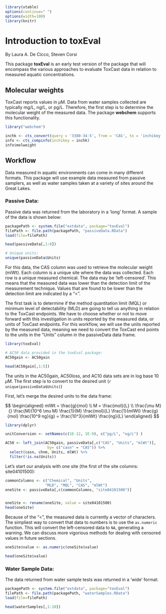 <!--
%\VignetteEngine{knitr::knitr}
%\VignetteIndexEntry{Introduction to toxEval}
-->

```r
library(xtable)
options(continue=" ")
options(width=100)
library(knitr)
```

# Introduction to toxEval
By Laura A. De Cicco, Steven Corsi

This package **toxEval** is an early test version of the package that will encompass the various approaches to evaluate ToxCast data in relation to measured aquatic concentrations.

## Molecular weights
ToxCast reports values in $\mu$M. Data from water samples collected are typically mg/L, ng/L, or pg/L. Therefore, the first step is to determine the molecular weight of the measured data. The package **webchem** supports this functionality. 


```r

library("webchem")

inchk <- cts_convert(query = '3380-34-5', from = 'CAS', to = 'inchikey')
info <- cts_compinfo(inchikey = inchk)
info$molweight

```

## Workflow
Data measured in aquatic environments can come in many different formats. This package will use example data measured from passive samplers, as well as water samples taken at a variety of sites around the Great Lakes. 

### Passive Data:
Passive data was returned from the laboratory in a 'long' format. A sample of the data is shown below:

```r

packagePath <- system.file("extdata", package="toxEval")
filePath <- file.path(packagePath, "passiveData.RData")
load(file=filePath)

head(passiveData[,1:8])

# Unique units:
unique(passiveData$Units)

```

For this data, the CAS column was used to retrieve the molecular weight (mlWt). Each column is a unique site where the data was collected. Each row is a unique measured chemical. The data may be 'left-censored'. This means that the measured data was lower than the detection limit of the measurement technique. Values that are found to be lower than the detection limit are indicated by a "<".

The first task is to determine if the method quantitation limit (MQL) or minimum level of detectability (MLD) are going to tell us anything in relation to the ToxCast endpoints. We have to choose whether or not to move forward with this investigation in units reported by the measured data, or units of ToxCast endpoints. For this workflow, we will use the units reported by the measured data, meaning we need to convert the ToxCast end points to the units in the "Units" column in the passiveData data frame.


```r
library(toxEval)

# AC50 data provided in the toxEval package:
AC50gain <- AC50gain

head(AC50gain[,1:5])

```

The units in the AC50gain, AC50loss, and AC10 data sets are in log base 10 $\mu$M. The first step is to convert to the desired unit (`r unique(passiveData$Units)`)

First, let's merge the desired units to the data frame:

$$
\begin{aligned}
mlWt = \frac{g}{mol} \\
M = \frac{mol}{L} \\
\frac{\mu M}{} \frac{M}{10^6 \mu M} \frac{1}{M}  \frac{mol}{L}  \frac{1}{mlWt}  \frac{g}{mol} \frac{10^9 ng}{g} = \frac{10^3}{mlWt} \frac{ng}{L}
\end{aligned}
$$

```r
library(dplyr)

unitConversion <- setNames(c(1E-12, 1E-9), c("pg/L", "ng/L") )

AC50 <- left_join(AC50gain, passiveData[,c("CAS", "Units", "mlWt")],
                   by= c("casn" = "CAS")) %>%
  select(casn, chnm, Units, mlWt) %>%
  filter(!is.na(Units)) 

```




Let's start our analysis with one site (the first of the site columns: site04101500):

```r
commonColumns <- c("Chemical", "Units", 
                  "MLD", "MQL", "CAS", "mlWt")
oneSite <- passiveData[,c(commonColumns, "site04101500")]


oneSite <- rename(oneSite, value = site04101500)
head(oneSite)

```


Because of the "<", the measured data is currently a vector of characters. The simpliest way to convert that data to numbers is to use the `as.numeric` function. This will convert the left-censored data to `NA`, generating a warning. We can discuss more vigorious methods for dealing with censored values in future sections.

```r
oneSite$value <- as.numeric(oneSite$value)

head(oneSite$value)

```


### Water Sample Data:
The data returned from water sample tests was returned in a 'wide' format:

```r

packagePath <- system.file("extdata", package="toxEval")
filePath <- file.path(packagePath, "waterSamples.RData")
load(file=filePath)

head(waterSamples[,1:10])

```

